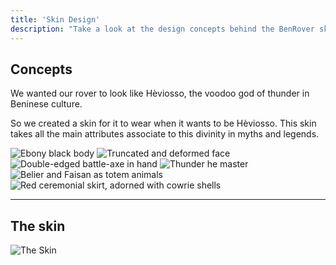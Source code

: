 ```yaml
---
title: 'Skin Design'
description: "Take a look at the design concepts behind the BenRover skin."
---
```


## Concepts

<Note>
We wanted our rover to look
like Hèviosso, the voodoo god of thunder in Beninese culture.
</Note>

So we created a skin for it to wear when it wants to be Hèviosso.
This skin takes all the main attributes associate to this divinity in
myths and legends.

<CardGroup cols={3}>
  <Card title="Ebony black body">
    <img src="design/images/skins/ebony_black.png" alt="Ebony black body" />
  </Card>
  <Card title="Truncated and deformed face">
    <img src="design/images/skins/face.png" alt="Truncated and deformed face" />
  </Card>
  <Card title="Double-edged battle-axe in hand">
    <img src="design/images/skins/axe.png" alt="Double-edged battle-axe in hand" />
  </Card>
  <Card title="Thunder he master">
    <img src="design/images/skins/ebony_black.png" alt="Thunder he master" />
  </Card>
  <Card title="Belier and Faisan as totem animals">
    <img src="design/images/skins/animals.png" alt="Belier and Faisan as totem animals" />
  </Card>
  <Card title="Red ceremonial skirt, adorned with cowrie shells">
    <img src="design/images/skins/skirts.png" alt="Red ceremonial skirt, adorned with cowrie shells" />
  </Card>

</CardGroup>

---

## The skin

<img src="design/images/skins/the_skin.png" alt="The Skin" />